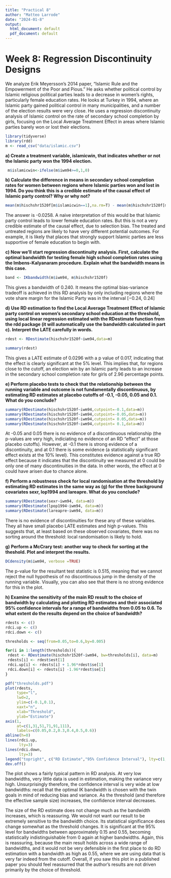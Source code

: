 ```yaml
---
title: "Practical 8"
author: "Matteo Larrode"
date: "2024-01-8"
output:
  html_document: default
  pdf_document: default
---
```


# Week 8: Regression Discontinuity Designs

We analyze Erik Meyersson’s 2014 paper, “Islamic Rule and the Empowerment of the Poor and Pious.” He asks whether political control by Islamic religious political parties leads to a decrease in women’s rights, particularly female education rates. He looks at Turkey in 1994, where an Islamic party gained political control in many municipalities, and a number of the election results were very close. He uses a regression discontinuity analysis of Islamic control on the rate of secondary school completion by girls, focusing on the Local Average Treatment Effect in areas where Islamic parties barely won or lost their elections.

```r
library(tidyverse)
library(rdd)
m <- read_csv("data/islamic.csv")
```

**a) Create a treatment variable, islamicwin, that indicates whether or not the Islamic party won the 1994 election.**
```r
 m$islamicwin<-ifelse(m$iwm94>=0,1,0)
```

**b) Calculate the difference in means in secondary school completion rates for women between regions where Islamic parties won and lost in 1994. Do you think this is a credible estimate of the causal effect of Islamic party control? Why or why not?**

```r
mean(m$hischshr1520f[m$islamicwin==1],na.rm=T) - mean(m$hischshr1520f[m$islamicwin==0],na.rm=T)
```

The answer is -0.0258. A naive interpretation of this would be that Islamic party control leads to lower female education rates. But this is not a very credible estimate of the causal effect, due to selection bias. The treated and untreated regions are likely to have very different potential outcomes. For example, it is likely that places that strongly support Islamic parties are less supportive of female education to begin with.

**c) Now we’ll start regression discontinuity analysis. First, calculate the optimal bandwidth for testing female high school completion rates using the Imbens-Kalyanaram procedure. Explain what the bandwidth means in this case.**

```r
band <- IKbandwidth(m$iwm94, m$hischshr1520f)
```

This gives a bandwidth of 0.240. It means the optimal bias-variance tradeoff is achieved in this RD analysis by only including regions where the vote share margin for the Islamic Party was in the interval [−0.24, 0.24]

**d) Use RD estimation to find the Local Average Treatment Effect of Islamic party control on women’s secondary school education at the threshold, using local linear regression estimated with the RDestimate function from the rdd package (it will automatically use the bandwidth calculated in part c). Interpret the LATE carefully in words.**

```r
rdest <- RDestimate(hischshr1520f~iwm94,data=m)

summary(rdest)
```

This gives a LATE estimate of 0.0296 with a p value of 0.017, indicating that the effect is clearly significant at the 5% level. This implies that, for regions close to the cutoff, an election win by an Islamic party leads to an increase in the secondary school completion rate for girls of 2.96 percentage points.

**e) Perform placebo tests to check that the relationship between the running variable and outcome is not fundamentally discontinuous, by estimating RD estimates at placebo cutoffs of -0.1, -0.05, 0.05 and 0.1. What do you conclude?**

```r
summary(RDestimate(hischshr1520f~iwm94,cutpoint=-0.1,data=m))
summary(RDestimate(hischshr1520f~iwm94,cutpoint=-0.05,data=m))
summary(RDestimate(hischshr1520f~iwm94,cutpoint= 0.05,data=m))
summary(RDestimate(hischshr1520f~iwm94,cutpoint= 0.1,data=m))
```

At -0.05 and 0.05 there is no evidence of a discontinuous relationship (the p-values are very high, indiciating no evidence of an RD “effect” at those placebo cutoffs). However, at -0.1 there is strong evidence of a discontinuity, and at 0.1 there is some evidence (a statistically significant effect exists at the 10% level). This constitutes evidence against a true RD effect because it indicates that the discontinuity we measured at 0 could be only one of many discontinuities in the data. In other words, the effect at 0 could have arisen due to chance alone.

**f) Perform a robustness check for local randomisation at the threshold by estimating RD estimates in the same way as (g) for the three background covariates sexr, lop1994 and lareapre. What do you conclude?**

```r
summary(RDestimate(sexr~iwm94, data=m))
summary(RDestimate(lpop1994~iwm94, data=m))
summary(RDestimate(lareapre~iwm94, data=m))
```

There is no evidence of discontinuities for these any of these variables. They all have small placebo LATE estimates and high p-values. This suggests that, at least based on these observed covariates, there was no sorting around the threshold: local randomisation is likely to hold.

**g) Perform a McCrary test: another way to check for sorting at the theshold. Plot and interpret the results.**

```r
DCdensity(m$iwm94, verbose =TRUE)
```
The p-value for the resultant test statistic is 0.515, meaning that we cannot reject the null hypothesis of no discontinuous jump in the density of the running variable. Visually, you can also see that there is no strong evidence for this in the plot.

**h)  Examine the sensitivity of the main RD result to the choice of bandwidth by calculating and plotting RD estimates and their associated 95% confidence intervals for a range of bandwidths from 0.05 to 0.6. To what extent do the results depend on the choice of bandwidth?**

```r
rdests <- c()
rdci.up <- c()
rdci.down <- c()

thresholds <- seq(from=0.05,to=0.6,by=0.005)

for(i in 1:length(thresholds)){
 rdest <- RDestimate(hischshr1520f~iwm94, bw=thresholds[i], data=m)
 rdests[i] <- rdest$est[1]
 rdci.up[i] <- rdests[i] + 1.96*rdest$se[1]
 rdci.down[i] <- rdests[i] -1.96*rdest$se[1]
}

pdf("thresholds.pdf")
plot(rdests,
     type="l",
     lwd=2,
     ylim=c(-0.1,0.1),
     xaxt="n",
     xlab="Threshold",
     ylab="Estimate")
axis(1,
     at=c(1,31,51,71,91,111),
     labels=c(0.05,0.2,0.3,0.4,0.5,0.6))
abline(h=0)
lines(rdci.up,
      lty=3)
lines(rdci.down,
      lty=3)
legend("topright", c("RD Estimate","95% Confidence Interval"), lty=c(1,3))
dev.off()

```
The plot shows a fairly typical pattern in RD analysis. At very low bandwidths, very little data is used in estimation, making the variance very high. Unsurprisingly therefore, the confidence interval is very wide at low bandwidths: recall that the optimal IK bandwidth is chosen with the twin goals in mind of reducing bias and variance. As the threshold (and therefore the effective sample size) increases, the confidence interval decreases.

The size of the RD estimate does not change much as the bandwidth increases, which is reassuring. We would not want our result to be extremely sensitive to the bandwidth choice. Its statistical significance does change somewhat as the threshold changes. It is significant at the 95% level for bandwidths between approximately 0.15 and 0.55, becoming statistically indistinguishable from 0 again at higher bandwidths. Again, this is reassuring, because the main result holds across a wide range of bandwidths, and it would not be very defensible in the first place to do RD estimation with a bandwidth as high as 0.55, where we are using data that is very far indeed from the cutoff. Overall, if you saw this plot in a published paper you should feel reassurred that the author’s results are not driven primarily by the choice of threshold.